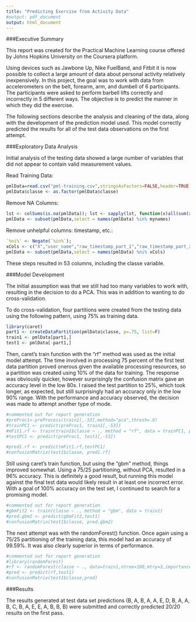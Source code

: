 ```yaml
---
title: "Predicting Exercise from Activity Data"
#output: pdf_document
output: html_document
---
```


###Executive Summary

This report was created for the Practical Machine Learning course offered by Johns Hopkins University on the Coursera platform.

Using devices such as Jawbone Up, Nike FuelBand, and Fitbit it is now possible to collect a large amount of data about personal activity relatively inexpensively. In this project, the goal was to work with data from accelerometers on the belt, forearm, arm, and dumbell of 6 participants. The participants were asked to perform barbell lifts correctly and incorrectly in 5 different ways. The objective is to predict the manner in which they did the exercise.

The following sections describe the analysis and cleaning of the data, along with the development of the prediction model used. This model correctly predicted the results for all of the test data observations on the first attempt.

###Exploratory Data Analysis

Initial analysis of the testing data showed a large number of variables that did not appear to contain valid measurement values.

Read Training Data:
```r

pmlData=read.csv("pml-training.csv",stringsAsFactors=FALSE,header=TRUE,na.strings=c("","#DIV/0!",NA,"NA"))
pmlData$classe <- as.factor(pmlData$classe)

```

Remove NA Columns:
```r
lst <- colSums(is.na(pmlData)); lst <- sapply(lst, function(x)all(sum(x<19000))); mynames <- names(which(lst));
pmlData <- subset(pmlData,select = names(pmlData) %in% mynames)
```

Remove unhelpful columns: timestamp, etc.:
```r
`%ni%` <- Negate(`%in%`);
xCols <- c("X","user_name","raw_timestamp_part_1","raw_timestamp_part_2","cvtd_timestamp","new_window","num_window");
pmlData <- subset(pmlData,select = names(pmlData) %ni% xCols)
```

These steps resulted in 53 columns, including the classe variable.

###Model Development

The initial assumption was that we still had too many variables to work with, resulting in the decision to do a PCA. This was in addition to wanting to do cross-validation.

To do cross-validation, four partitions were created from the testing data using the following pattern, using 75% as training data.

```r
library(caret)
part1 <- createDataPartition(pmlData$classe, p=.75, list=F)
train1 <- pmlData[part1,]
test1 <- pmlData[-part1,]
```

Then, caret's train function with the "rf" method was used as the initial model attempt. The time involved in processing 75 percent of the first test data partition proved onerous given the available processing resources, so a partition was created using 10% of the data for training. The response was obviously quicker, however surprisingly the confusion matrix gave an accuracy level in the low 80s. I raised the test partition to 25%, which took longer, as expected, but still surprisingly had an accuracy only in the low 90% range. With the performance and accuracy observed, the decision was made to attempt another type of mode.

```r
#commented out for report generation
#preProc1<-preProcess(train1[,-53],method="pca",thresh=.8)
#trainPC1 <- predict(preProc1, train1[,-53])
#mFit1.rf <- train(train1$classe ~ ., method = "rf", data = trainPC1, prox=TRUE)
#testPC1 <- predict(preProc1, test1[,-53])

#pred1.rf <- predict(mFit1.rf,testPC1)
#confusionMatrix(test1$classe, pred1.rf)

```

Still using caret's train function, but using the "gbm" method, things improved somewhat. Using a 75/25 partitioning, without PCA, resulted in a 96% accuracy. This is definitely a good result, but running this model against the final test data would likely result in at least one incorrect error. With a goal of 100% accuracy on the test set, I continued to search for a promising model.

```r
#commented out for report generation
#gbmFit2 <- train(classe ~ ., method = "gbm", data = train1)
#pred.gbm2 <- predict(gbmFit2,test1)
#confusionMatrix(test1$classe, pred.gbm2)
```

The next attempt was with the randomForest() function. Once again using a 75/25 partitioning of the training data, this model had an accuracy of 99.59%. It was also clearly superior in terms of performance.

```r
#commented out for report generation
#library(randomForest)
#rf <- randomForest(classe ~ ., data=train1,ntree=100,mtry=3,importance=TRUE)
#pred <- predict(rf,test1)
#confusionMatrix(test1$classe,pred)

```

###Results

The results generated at test data set predictions (B, A, B, A, A, E, D, B, A, A, B, C, B, A, E, E, A, B, B, B) were submitted and correctly predicted 20/20 results on the first pass.
